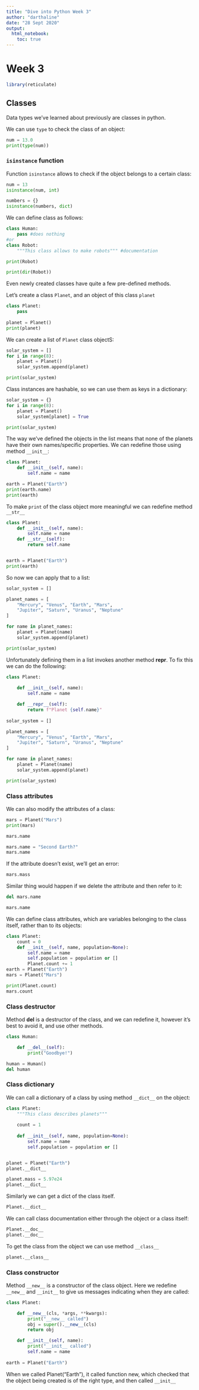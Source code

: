 ```yaml
---
title: "Dive into Python Week 3"
author: "darthaline"
date: "28 Sept 2020"
output:
  html_notebook:
    toc: true
---
```


# Week 3
```r
library(reticulate)
```

## Classes

Data types we've learned about previously are classes in python.

We can use `type` to check the class of an object:

```python
num = 13.0
print(type(num))
```

### `isinstance` function

Function `isinstance` allows to check if the object belongs to a certain class:

```python
num = 13
isinstance(num, int)

numbers = {}
isinstance(numbers, dict)
```

We can define class as follows:

```python
class Human:
    pass #does nothing
#or
class Robot:
    """This class allows to make robots""" #documentation

print(Robot)

print(dir(Robot))
```

Even newly created classes have quite a few pre-defined methods.

Let's create a class `Planet`, and an object of this class `planet`

```python
class Planet:
    pass
    
planet = Planet()
print(planet)
```

We can create a list of `Planet` class objectS:

```python
solar_system = []
for i in range(8):
    planet = Planet()
    solar_system.append(planet)

print(solar_system) 
```

Class instances are hashable, so we can use them as keys in a dictionary:

```python
solar_system = {}
for i in range(8):
    planet = Planet()
    solar_system[planet] = True

print(solar_system)
```

The way we've defined the objects in the list means that none of the planets have their own names/specific properties. We can redefine those using method `__init__`:

```python
class Planet:
    def __init__(self, name):
        self.name = name

earth = Planet("Earth")
print(earth.name)
print(earth)

```

To make `print` of the class object more meaningful we can redefine method `__str__`

```python
class Planet:
    def __init__(self, name):
        self.name = name
    def __str__(self):
        return self.name


earth = Planet("Earth")
print(earth)
```

So now we can apply that to a list:

```python
solar_system = []

planet_names = [
    "Mercury", "Venus", "Earth", "Mars", 
    "Jupiter", "Saturn", "Uranus", "Neptune"
]

for name in planet_names:
    planet = Planet(name)
    solar_system.append(planet)

print(solar_system)
```

Unfortunately defining them in a list invokes another method __repr__. To fix this we can do the following:

```python
class Planet:
    
    def __init__(self, name):
        self.name = name

    def __repr__(self):
        return f"Planet {self.name}"
        
solar_system = []

planet_names = [
    "Mercury", "Venus", "Earth", "Mars", 
    "Jupiter", "Saturn", "Uranus", "Neptune"
]

for name in planet_names:
    planet = Planet(name)
    solar_system.append(planet)

print(solar_system)
```

### Class attributes

We can also modify the attributes of a class:

```python
mars = Planet("Mars")
print(mars)

mars.name

mars.name = "Second Earth?"
mars.name
```

If the attribute doesn't exist, we'll get an error:
```python
mars.mass
```

Similar thing would happen if we delete the attribute and then refer to it:

```python
del mars.name

mars.name
```

We can define class attributes, which are variables belonging to the class itself, rather than to its objects:

```python
class Planet:
    count = 0
    def __init__(self, name, population=None):
        self.name = name
        self.population = population or []
        Planet.count += 1
earth = Planet("Earth")
mars = Planet("Mars")

print(Planet.count)
mars.count
```

### Class destructor

Method __del__ is a destructor of the class, and we can redefine it, however it's best to avoid it, and use other methods.

```python
class Human:

    def __del__(self):
        print("Goodbye!")

human = Human()
del human
```

### Class dictionary

We can call a dictionary of a class by using method `__dict__` on the object:

```python
class Planet:
    """This class describes planets"""
    
    count = 1
    
    def __init__(self, name, population=None):
        self.name = name
        self.population = population or []


planet = Planet("Earth")
planet.__dict__

planet.mass = 5.97e24
planet.__dict__
```

Similarly we can get a dict of the class itself.

```python
Planet.__dict__
```

We can call class documentation either through the object or a class itself:

```python
Planet.__doc__
planet.__doc__
```

To get the class from the object we can use method `__class__`

```python
planet.__class__
```

### Class constructor

Method `__new__` is a constructor of the class object. Here we redefine `__new__` and `__init__` to give us messages indicating when they are called:

```python
class Planet:

    def __new__(cls, *args, **kwargs):
        print("__new__ called")
        obj = super().__new__(cls)
        return obj

    def __init__(self, name):
        print("__init__ called")
        self.name = name
        
earth = Planet("Earth")
```

When we called Planet("Earth"), it called function new, which checked that the object being created is of the right type, and then called `__init__`

